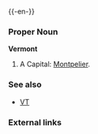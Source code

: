{{wikipedia}}
{{-en-}}

===Proper Noun===
'''Vermont'''
#A {{USstate}}  Capital: [[Montpelier]].
===See also===
*[[VT]]
===External links===
{{pedialite}}